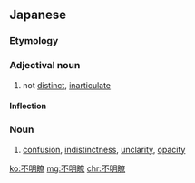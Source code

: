 ==Japanese==
{{ja-kanjitab|ふ|めい|りょう|yomi=on}}

===Etymology===
{{prefix|不|明瞭|lang=ja|t1=un-|t2=clear|sort=めいりょう}}

===Adjectival noun===
{{ja-adj|infl=na|ふめいりょう}}

# not [[distinct]], [[inarticulate]]
#: {{ja-usex|彼の行動の目的は不明瞭だ。|かれ の こうどう の もくてき は ふめいりょう だ。|The purposes of his actions are not distinct.}}

====Inflection====
{{ja-na|ふめいりょう}}

===Noun===
{{ja-noun|ふめいりょう}}

# [[confusion]], [[indistinctness]], [[unclarity]], [[opacity]]

[[ko:不明瞭]]
[[mg:不明瞭]]
[[chr:不明瞭]]